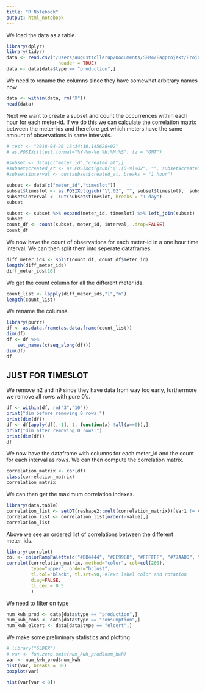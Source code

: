```yaml
---
title: "R Notebook"
output: html_notebook
---
```


We load the data as a table.

```r
library(dplyr)
library(tidyr)
data <- read.csv("/Users/augusttollerup/Documents/SEM4/Fagprojekt/Project-Work---Bsc.-AIDS/Data/merged_meter_ids.csv", sep = ";",
                   header = TRUE)
data <- data[data$type == "production",]
```

We need to rename the columns since they have somewhat arbitrary names now
```r
data <- within(data, rm("X"))
head(data)
```


Next we want to create a subset and count the occurrences within each hour for each
meter-id. If we do this we can calculate the correlation matrix between the 
meter-ids and therefore get which meters have the same amount of observations in
same intervals.


```r

# test <- "2018-04-26 16:34:10.145628+02"
# as.POSIXct(test,format="%Y-%m-%d %H:%M:%S", tz = "GMT")

#subset <- data[c("meter_id","created_at")]
#subset$created_at <- as.POSIXct(gsub("\\.[0-9]+02", "", subset$created_at),  #subset$created_at, format="%Y-%m-%d %H:%M:%S", tz = "GMT")
#subset$interval <- cut(subset$created_at, breaks = "1 hour")

subset <- data[c("meter_id","timeslot")]
subset$timeslot <- as.POSIXct(gsub("\\.02", "", subset$timeslot),  subset$timeslot, format="%Y-%m-%d %H:%M:%S", tz = "GMT")
subset$interval <- cut(subset$timeslot, breaks = "1 day")
subset

```

```r
subset <- subset %>% expand(meter_id, timeslot) %>% left_join(subset)
subset
count_df <- count(subset, meter_id, interval, .drop=FALSE)
count_df
```


We now have the count of observations for each meter-id in a one hour time interval.
We can then split them into seperate dataframes.


```r
diff_meter_ids <- split(count_df, count_df$meter_id)
length(diff_meter_ids)
diff_meter_ids[10]
```

We get the count column for all the different meter ids.

```r
count_list <- lapply(diff_meter_ids,"[","n")
length(count_list)
```

We rename the columns.

```r
library(purrr)
df <- as.data.frame(as.data.frame(count_list))
dim(df)
df <- df %>% 
    set_names(c(seq_along(df)))
dim(df)
df
```

## JUST FOR TIMESLOT ##
We remove n2 and n9 since they have data from way too early, furthermore we remove
all rows with pure 0's.
```r
df <- within(df, rm("3","10"))
print("dim before removing 0 rows:")
print(dim(df))
df <- df[apply(df[,-1], 1, function(x) !all(x==0)),]
print("dim after removing 0 rows:")
print(dim(df))
df
```



We now have the dataframe with columns for each meter_id and the count for each
interval as rows.
We can then compute the correlation matrix.

```r
correlation_matrix <- cor(df)
class(correlation_matrix)
correlation_matrix
```

We can then get the maximum correlation indexes. 

```r
library(data.table)
correlation_list <- setDT(reshape2::melt(correlation_matrix))[Var1 != Var2, .SD[which.max(value)], keyby=Var1]
correlation_list <- correlation_list[order(-value),]
correlation_list
```
Above we see an ordered list of correlations between the different meter_ids.

```r
library(corrplot)
col <- colorRampPalette(c("#BB4444", "#EE9988", "#FFFFFF", "#77AADD", "#4477AA"))
corrplot(correlation_matrix, method="color", col=col(200),  
         type="upper", order="hclust",
         tl.col="black", tl.srt=90, #Text label color and rotation
         diag=FALSE,
         tl.cex = 0.5
         )
```



We need to filter on type
```r
num_kwh_prod <- data[data$type == "production",]
num_kwh_cons <- data[data$type == "consumption",]
num_kwh_elcert <- data[data$type == "elcert",]
```

We make some preliminary statistics and plotting
```r
# library("GLDEX")
# var <- fun.zero.omit(num_kwh_prod$num_kwh)
var <- num_kwh_prod$num_kwh
hist(var, breaks = 30)
boxplot(var)


```
```r
hist(var[var < 0])
```


